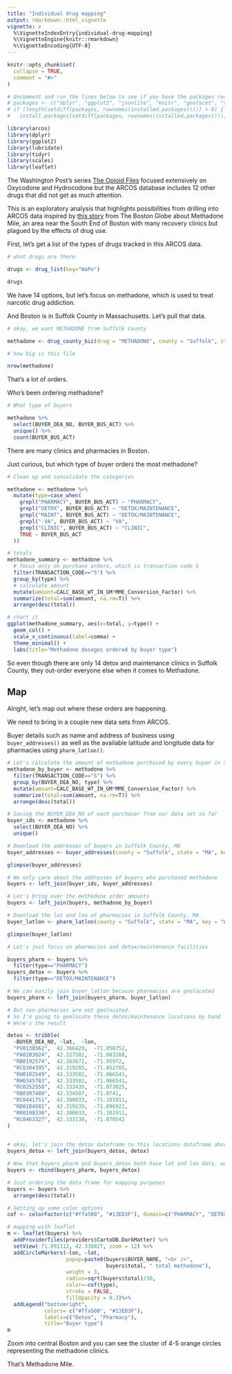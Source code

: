 ```yaml
---
title: "Individual drug mapping"
output: rmarkdown::html_vignette
vignette: >
  %\VignetteIndexEntry{individual-drug-mapping}
  %\VignetteEngine{knitr::rmarkdown}
  %\VignetteEncoding{UTF-8}
---
```



```r
knitr::opts_chunk$set(
  collapse = TRUE,
  comment = "#>"
)

# Uncomment and run the lines below to see if you have the packages required already installed
# packages <- c("dplyr", "ggplot2", "jsonlite", "knitr", "geofacet", "scales")
# if (length(setdiff(packages, rownames(installed.packages()))) > 0) {
#   install.packages(setdiff(packages, rownames(installed.packages())), repos = "http://cran.us.r-project.org") # }

library(arcos)
library(dplyr)
library(ggplot2)
library(lubridate)
library(tidyr)
library(scales)
library(leaflet)
```

The Washington Post's series [The Opioid Files](https://www.washingtonpost.com/national/2019/07/20/opioid-files/?arc404=true) focused extensively on Oxycodone and Hydrocodone but the ARCOS database includes 12 other drugs that did not get as much attention.

This is an exploratory analysis that highlights possibilities from drilling into ARCOS data inspired by [this story](https://apps.bostonglobe.com/graphics/2016/07/methadone-mile/) from The Boston Globe about Methadone Mile, an area near the South End of Boston with many recovery clinics but plagued by the effects of drug use.

First, let's get a list of the types of drugs tracked in this ARCOS data.

```r
# what drugs are there

drugs <- drug_list(key="WaPo")

drugs
```

We have 14 options, but let's focus on methadone, which is used to treat narcotic drug addiction.

And Boston is in Suffolk County in Massachusetts. Let's pull that data.

```r
# okay, we want METHADONE from Suffolk County

methadone <- drug_county_biz(drug = "METHADONE", county = "Suffolk", state = "MA", key = "WaPo")

# how big is this file

nrow(methadone)
```

That's a lot of orders. 

Who's been ordering methadone?

```r
# What type of buyers

methadone %>% 
  select(BUYER_DEA_NO, BUYER_BUS_ACT) %>% 
  unique() %>% 
  count(BUYER_BUS_ACT)
```

There are many clinics and pharmacies in Boston.

Just curious, but which type of buyer orders the most methadone?

```r
# Clean up and consolidate the categories

methadone <- methadone %>% 
  mutate(type=case_when(
    grepl("PHARMACY", BUYER_BUS_ACT) ~ "PHARMACY",
    grepl("DETOX", BUYER_BUS_ACT) ~ "DETOX/MAINTENANCE",
    grepl("MAINT", BUYER_BUS_ACT) ~ "DETOX/MAINTENANCE",
    grepl("-VA", BUYER_BUS_ACT) ~ "VA",
    grepl("CLINIC", BUYER_BUS_ACT) ~ "CLINIC",
    TRUE ~ BUYER_BUS_ACT
  ))

# totals
methadone_summary <- methadone %>% 
  # focus only on purchase orders, which is transaction code S
  filter(TRANSACTION_CODE=="S") %>% 
  group_by(type) %>% 
  # calculate amount
  mutate(amount=CALC_BASE_WT_IN_GM*MME_Conversion_Factor) %>% 
  summarize(total=sum(amount, na.rm=T)) %>% 
  arrange(desc(total))

# chart it  
ggplot(methadone_summary, aes(x=total, y=type)) +
  geom_col() +
  scale_x_continuous(label=comma) +
  theme_minimal() +
  labs(title="Methadone dosages ordered by buyer type")
```

So even though there are only 14 detox and maintenance clinics in Suffolk County, they out-order everyone else when it comes to Methadone.

## Map

Alright, let's map out where these orders are happening.

We need to bring in a couple new data sets from ARCOS.

Buyer details such as name and address of business using `buyer_addresses()` as well as the available latitude and longitude data for pharmacies using `pharm_latlon()`.


```r
# Let's calculate the amount of methadone purchased by every buyer in Suffolk County, MA
methadone_by_buyer <- methadone %>% 
  filter(TRANSACTION_CODE=="S") %>% 
  group_by(BUYER_DEA_NO, type) %>% 
  mutate(amount=CALC_BASE_WT_IN_GM*MME_Conversion_Factor) %>% 
  summarize(total=sum(amount, na.rm=T)) %>% 
  arrange(desc(total))

# Saving the BUYER_DEA_NO of each purchaser from our data set so far
buyer_ids <- methadone %>% 
  select(BUYER_DEA_NO) %>% 
  unique()

# Download the addresses of buyers in Suffolk County, MA
buyer_addresses <- buyer_addresses(county = "Suffolk", state = "MA", key = "WaPo")

glimpse(buyer_addresses)

# We only care about the addresses of buyers who purchased methadone
buyers <- left_join(buyer_ids, buyer_addresses)

# Let's bring over the methadone order amounts
buyers <- left_join(buyers, methadone_by_buyer)

# Download the lat and lon of pharmacies in Suffolk County, MA
buyer_latlon <- pharm_latlon(county = "Suffolk", state = "MA", key = "WaPo")

glimpse(buyer_latlon)

# Let's just focus on pharmacies and detox/maintenence facilities

buyers_pharm <- buyers %>% 
  filter(type=="PHARMACY")
buyers_detox <- buyers %>% 
  filter(type=="DETOX/MAINTENANCE")

# We can easily join buyer_latlon because pharmacies are geolocated
buyers_pharm <- left_join(buyers_pharm, buyer_latlon)

# But non-pharmacies are not geolocated.
# So I'm going to geolocate these detox/maintenance locations by hand
# Here's the result

detox <- tribble(
  ~BUYER_DEA_NO, ~lat,  ~lon,
  "PV0130562",	42.366429,	-71.058752,
  "PA0203024",	42.327501,	-71.083288,
  "RB0192574",	42.363672,	-71.05972,
  "RC0304395",	42.319285,	-71.052785,
  "RH0102549",	42.333502,	-71.066541,
  "RH0345783",	42.333502,	-71.066541,
  "RC0252558",	42.333435,	-71.073025,
  "RB0307480",	42.334507,	-71.0741,
  "RC0441751",	42.300033,	-71.101911,
  "RD0284581",	42.319239,	-71.096921,
  "RR0198336",	42.300033,	-71.101911,
  "RC0463327",	42.333138,	-71.070542
)
  

# okay, let's join the detox dataframe to this locations dataframe above
buyers_detox <- left_join(buyers_detox, detox)

# Now that buyers_pharm and buyers_detox both have lat and lon data, we can join them
buyers <- rbind(buyers_pharm, buyers_detox)

# Just ordering the data frame for mapping purposes
buyers <- buyers %>% 
  arrange(desc(total))

# Setting up some color options
cof <- colorFactor(c("#ffa500", "#13ED3F"), domain=c("PHARMACY", "DETOX/MAINTENANCE"))

# mapping with leaflet
m <- leaflet(buyers) %>% 
  addProviderTiles(providers$CartoDB.DarkMatter) %>% 
  setView(-71.091112, 42.338827, zoom = 12) %>% 
  addCircleMarkers(~lon, ~lat, 
                   popup=paste0(buyers$BUYER_NAME, "<br />",
                                buyers$total, " total methadone"),
                   weight = 3,
                   radius=sqrt(buyers$total)/30, 
                   color=~cof(type),
                   stroke = FALSE, 
                   fillOpacity = 0.3)%>% 
  addLegend("bottomright", 
            colors= c("#ffa500", "#13ED3F"), 
            labels=c("Detox", "Pharmacy"), 
            title="Buyer type") 
m
```

Zoom into central Boston and you can see the cluster of 4-5 orange circles representing the methadone clinics. 

That's Methadone Mile.
